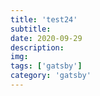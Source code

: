 ---
title: 'test24'
subtitle: 
date: 2020-09-29
description: 
img: 
tags: ['gatsby']
category: 'gatsby'
---

<lorem />